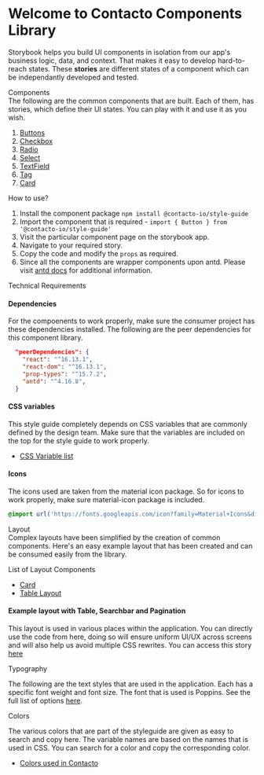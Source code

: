 
<Meta title="Introduction" />

<style>{`
  .subheading {
    --mediumdark: '#999999';
    font-weight: 900;
    font-size: 15px;
    color: black;
    letter-spacing: 3px;
    line-height: 24px;
    text-transform: uppercase;
    margin-bottom: 12px;
    margin-top: 40px;
  }

  .link-list {
    display: grid;
    grid-template-columns: 1fr;
    grid-template-rows: 1fr 1fr;
    row-gap: 10px;
  }

  @media (min-width: 620px) {
    .link-list {
      row-gap: 20px;
      column-gap: 20px;
      grid-template-columns: 1fr 1fr;
    }
  }

  @media all and (-ms-high-contrast:none) {
  .link-list {
      display: -ms-grid;
      -ms-grid-columns: 1fr 1fr;
      -ms-grid-rows: 1fr 1fr;
    }
  }

  .link-item {
    display: block;
    padding: 20px 30px 20px 15px;
    border: 1px solid #00000010;
    border-radius: 5px;
    transition: background 150ms ease-out, border 150ms ease-out, transform 150ms ease-out;
    color: #333333;
    display: flex;
    align-items: flex-start;
  }

  .link-item:hover {
    border-color: #1EA7FD50;
    transform: translate3d(0, -3px, 0);
    box-shadow: rgba(0, 0, 0, 0.08) 0 3px 10px 0;
  }

  .link-item:active {
    border-color: #1EA7FD;
    transform: translate3d(0, 0, 0);
  }

  .link-item strong {
    font-weight: 700;
    display: block;
    margin-bottom: 2px;
  }
  
  .link-item img {
    height: 40px;
    width: 40px;
    margin-right: 15px;
    flex: none;
  }

  .link-item span {
    font-size: 14px;
    line-height: 20px;
  }

  .tip {
    display: inline-block;
    border-radius: 1em;
    font-size: 11px;
    line-height: 12px;
    font-weight: 700;
    background: #E7FDD8;
    color: #66BF3C;
    padding: 4px 12px;
    margin-right: 10px;
    vertical-align: top;
  }

  .tip-wrapper {
    font-size: 13px;
    line-height: 20px;
    margin-top: 40px;
    margin-bottom: 40px;
  }

  .tip-wrapper code {
    font-size: 12px;
    display: inline-block;
  }

  
`}</style>

# Welcome to Contacto Components Library

Storybook helps you build UI components in isolation from our app's business logic, data, and context.
That makes it easy to develop hard-to-reach states. These **stories** are different states of a component which can be independantly developed and tested.

<div className="subheading">Components</div>
The following are the common components that are built. Each of them, has stories, which define their UI states. You can play with it and use it as you wish.

1. [Buttons](?path=/docs/components-button--primary)
2. [Checkbox](?path=/docs/components-checkbox--default)
3. [Radio](?path=/docs/components-radio--default)
4. [Select](?path=/docs/components-select--default)
5. [TextField](?path=/docs/components-textfield--default)
6. [Tag](?path=/docs/components-tag--default)
7. [Card](?path=/story/layout-card--card-with-title)

<div className="subheading">How to use?</div>

1. Install the component package `npm install @contacto-io/style-guide`
2. Import the component that is required - ```import { Button } from '@contacto-io/style-guide'```
3. Visit the particular component page on the storybook app.
4. Navigate to your required story.
5. Copy the code and modify the `props` as required.
6. Since all the components are wrapper components upon antd. Please visit [antd docs](https://ant.design/components/overview/) for additional information.

<div className="subheading">Technical Requirements</div>

#### Dependencies

For the compoenents to work properly, make sure the consumer project has these dependencies installed. The following are the peer dependencies for this component library.

```json
  "peerDependencies": {
    "react": "^16.13.1",
    "react-dom": "^16.13.1",
    "prop-types": "^15.7.2",
    "antd": "^4.16.8",
  }
```

#### CSS variables

This style guide completely depends on CSS variables that are commonly defined by the design team. Make sure that the variables are included on the top for the style guide to work properly.
- [CSS Variable list](?path=/story/colors-css-variable-list--page)

#### Icons

The icons used are taken from the material icon package. So for icons to work properly, make sure material-icon package is included.

```css
@import url('https://fonts.googleapis.com/icon?family=Material+Icons&display=block');
```

<div className="subheading">Layout</div>
Complex layouts have been simplified by the creation of common components. Here's an easy example layout that has been created and can be consumed easily from the library.

List of Layout Components
- [Card](?path=/docs/layout-card--card-with-title)
- [Table Layout](?path=/docs/layout-table-layout--default)

#### Example layout with Table, Searchbar and Pagination
This layout is used in various places within the application. You can directly use the code from here, doing so will ensure uniform UI/UX across screens and will also help us avoid multiple CSS rewrites. You can access this story [here](?path=/story/layout-card--card-with-table-inside)

<Canvas><Story id="layout-card--card-with-table-inside"/></Canvas>

<div className="subheading">Typography</div>

The following are the text styles that are used in the application. Each has a specific font weight and font size.
The font that is used is Poppins. See the full list of options [here](?path=/docs/typography-text--all).

<Canvas><Story id="typography-text--all"/></Canvas>

<div className="subheading">Colors</div>

The various colors that are part of the styleguide are given as easy to search and copy here. The variable names are based on the names that is used in CSS. You can search for a color and copy the corresponding color.
- [Colors used in Contacto](?path=/docs/colors-color-palette--page)
